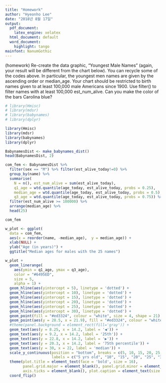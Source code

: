 ```yaml
---
title: "Homework"
author: "Hyeonho Lee"
date: "2018년 8월 17일"
output: 
  pdf_document: 
    latex_engine: xelatex
  html_document: default
  word_document:
    highlight: tango
mainfont: NanumGothic
---
```


(homework) Re-create the data graphic, “Youngest Male Names” (again, your result will be different from the chart below). You can recycle some of the codes above. 
In particular, the youngest men names are given by the ascending order or median_age. 
Your chart should be restricted to birth names given to at least 100,000 male Americans since 1900.
Use filter() to filter names with at least 100,000  est_num_alive. Can you make the color of the bars Carolina blue?


```r
# library(Hmisc)
# library(mdsr)
# library(babynames)
# library(dplyr)
```

```r
library(Hmisc)
library(mdsr)
library(babynames)
library(dplyr)
```

```r
BabynamesDist <- make_babynames_dist()
head(BabynamesDist, 2)
```

```r
com_fem <- BabynamesDist %>%
  filter(sex == "M") %>% filter(est_alive_today!=0) %>%
  group_by(name) %>%
  summarise(
    N = n(), est_num_alive = sum(est_alive_today),
    q1_age = wtd.quantile(age_today, est_alive_today, probs = 0.25),
    median_age = wtd.quantile(age_today, est_alive_today, probs = 0.5),
    q3_age = wtd.quantile(age_today, est_alive_today, probs = 0.75)) %>% 
  filter(est_num_alive >= 100000) %>%
  arrange(median_age) %>% 
  head(25)
```

```r
com_fem
```

```r
w_plot <- ggplot(
  data = com_fem, 
  aes(x = reorder(name, -median_age),  y = median_age)) + 
  xlab(NULL) + 
  ylab("Age (in years)") +
  ggtitle("Median ages for males with the 25 names")
```

```r
w_plot + 
  geom_linerange(
    aes(ymin = q1_age, ymax = q3_age),
    color = "#6495ED", 
    size = 5, 
    alpha = 1) + 
  geom_hline(aes(yintercept = 5), linetype = 'dotted') +
  geom_hline(aes(yintercept = 10), linetype = 'dotted') +
  geom_hline(aes(yintercept = 15), linetype = 'dotted') +
  geom_hline(aes(yintercept = 20), linetype = 'dotted') +
  geom_hline(aes(yintercept = 25), linetype = 'dotted') +
  geom_hline(aes(yintercept = 30), linetype = 'dotted') +
  geom_point(fill = "#ed3324", colour = "white", size = 4, shape = 21) +
  geom_point(aes(y = 28.5, x = 21.9), fill = "#ed3324", colour = "white", size = 4, shape = 21) +
  #theme(panel.background = element_rect(fill='gray')) +
  geom_text(aes(y = 8.25, x = 14.2, label = '◀')) +
  geom_text(aes(y = 9.2, x = 14.2, label = '25th')) +
  geom_text(aes(y = 22.8, x = 14.2, label = '▶')) +
  geom_text(aes(y = 20.3, x = 14.2, label = '75th percentile')) +
  geom_text(aes(y = 30, x = 22, label = 'median')) +
  scale_y_continuous(position = "bottom", breaks = c(5, 10, 15, 20, 25, 30), 
                     labels = c("5 yrs old", "10", "15", "20", "25", "30")) +
  theme(plot.title = element_text(face = 'bold', size = 16),
        panel.grid.major = element_blank(), panel.grid.minor = element_blank(),
        axis.ticks = element_blank(), plot.caption = element_text(size = 10)) +
  coord_flip()
```





